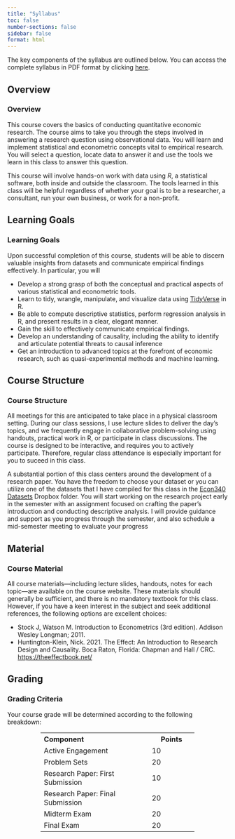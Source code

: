 ```yaml
---
title: "Syllabus"
toc: false
number-sections: false
sidebar: false
format: html
---
```


The key components of the syllabus are outlined below. You can access the complete syllabus in PDF format by clicking [here](Syllabus/Econ%20340%20Syllabus.pdf).

::: {.panel-tabset}

## Overview
### Overview

This course covers the basics of conducting quantitative economic research. The course aims to take you through the steps involved in answering a research question using observational data. You will learn and implement statistical and econometric concepts vital to empirical research. You will select a question, locate data to answer it and use the tools we learn in this class to answer this question.

This course will involve hands-on work with data using *R*, a statistical software, both inside and outside the classroom. The tools learned in this class will be helpful regardless of whether your goal is to be a researcher, a consultant, run your own business, or work for a non-profit.

## Learning Goals
### Learning Goals
Upon successful completion of this course, students will be able to discern valuable insights from datasets and communicate empirical findings effectively. In particular, you will

- Develop a strong grasp of both the conceptual and practical aspects of various statistical and econometric tools.
- Learn to tidy, wrangle, manipulate, and visualize data using [TidyVerse](https://www.tidyverse.org) in R.
- Be able to compute descriptive statistics, perform regression analysis in R, and present results in a clear, elegant manner.
- Gain the skill to effectively communicate empirical findings.
- Develop an understanding of causality, including the ability to identify and articulate potential threats to causal inference
- Get an introduction to advanced topics at the forefront of economic research, such as quasi-experimental methods and machine learning.

## Course Structure
### Course Structure

All meetings for this are anticipated to take place in a physical classroom setting. During our class sessions, I use lecture slides to deliver the day's topics, and we frequently engage in collaborative problem-solving using handouts, practical work in R, or participate in class discussions. The course is designed to be interactive, and requires you to actively participate. Therefore, regular class attendance is especially important for you to suceed in this class.

A substantial portion of this class centers around the development of a research paper. You have the freedom to choose your dataset or you can utilize one of the datasets that I have compiled for this class in the [Econ340 Datasets](https://www.dropbox.com/sh/9x7ac4qwnddl650/AAAP1FdTpFp2rXyZ6t-9-qqTa?dl=0) Dropbox folder. You will start working on the research project early in the semester with an assignment focused on crafting the paper's introduction and conducting descriptive analysis. I will provide guidance and support as you progress through the semester, and also schedule a mid-semester meeting to evaluate your progress

## Material
### Course Material

All course materials—including lecture slides, handouts, notes for each topic—are available on the course website. These materials should generally be sufficient, and there is no mandatory textbook for this class. However, if you have a keen interest in the subject and seek additional references, the following options are excellent choices:

- Stock J, Watson M. Introduction to Econometrics (3rd edition). Addison Wesley Longman; 2011.
- Huntington-Klein, Nick. 2021. The Effect: An Introduction to Research Design and Causality. Boca Raton, Florida: Chapman and Hall / CRC. [https://theeffectbook.net/](https://theeffectbook.net/)


## Grading

### Grading Criteria

Your course grade will be determined according to the following breakdown:

<table style="margin-left: auto; margin-right: auto; width: 70%;">
  <tr>
    <th style="width: 70%; text-align: left;">Component</th>
    <th style="width: 30%;">Points</th>
  </tr>
  <tr>
    <td style="text-align: left;">Active Engagement</td>
    <td>10</td>
  </tr>
  <tr>
    <td style="text-align: left;">Problem Sets</td>
    <td>20</td>
  </tr>
  <tr>
    <td style="text-align: left;">Research Paper: First Submission </td>
    <td>10</td>
  </tr>
  <tr>
    <td style="text-align: left;">Research Paper: Final Submission </td>
    <td>20</td>
  </tr>
  <tr>
    <td style="text-align: left;">Midterm Exam</td>
    <td>20</td>
  </tr>
  <tr>
    <td style="text-align: left;">Final Exam</td>
    <td>20</td>
  </tr>
</table>


:::